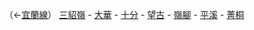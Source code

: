 （←[[宜蘭線]]） [[三貂嶺車站|三貂嶺]] - [[大華車站|大華]] - [[十分車站|十分]] - [[望古車站|望古]] - [[嶺腳車站|嶺腳]] - [[平溪車站|平溪]] - [[菁桐車站|菁桐]]